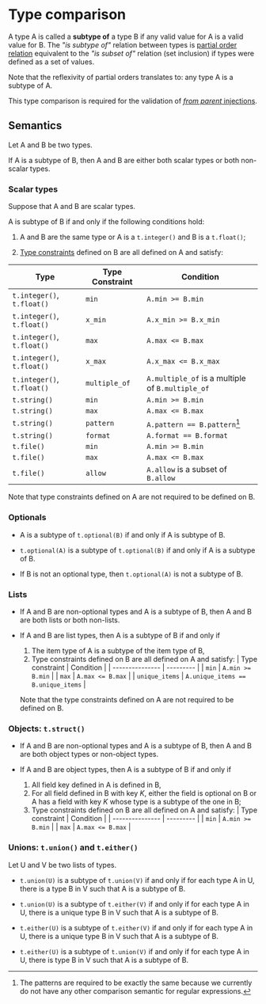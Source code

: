 # Type comparison

A type A is called a **subtype of** a type B if any valid value for A is a valid value for B.
The _"is subtype of"_ relation between types is [partial order relation](https://en.wikipedia.org/wiki/Partially_ordered_set)
equivalent to the _"is subset of"_ relation (set inclusion) if types were defined as a set of values.

Note that the reflexivity of partial orders translates to: any type A is a subtype of A.

This type comparison is required for the validation of [_from parent_ injections](/docs/reference/types/injections#parent).

## Semantics

Let A and B be two types.

If A is a subtype of B, then A and B are either both scalar types or both non-scalar types.

### Scalar types

Suppose that A and B are scalar types.

A is subtype of B if and only if the following conditions hold:

1. A and B are the same type or A is a `t.integer()` and B is a `t.float()`;

2. [Type constraints](/docs/reference/types) defined on B are all defined on A and satisfy:

| Type | Type Constraint | Condition |
| ---- | --------------- | --------- |
| `t.integer()`, `t.float()` | `min` | `A.min >= B.min` |
| `t.integer()`, `t.float()` | `x_min` | `A.x_min >= B.x_min` |
| `t.integer()`, `t.float()` | `max` | `A.max <= B.max` |
| `t.integer()`, `t.float()` | `x_max` | `A.x_max <= B.x_max` |
| `t.integer()`, `t.float()` | `multiple_of` | `A.multiple_of` is a multiple of `B.multiple_of` |
| `t.string()` | `min` | `A.min >= B.min` |
| `t.string()` | `max` | `A.max <= B.max` |
| `t.string()` | `pattern` | `A.pattern == B.pattern`[^pat] |
| `t.string()` | `format` | `A.format == B.format` |
| `t.file()` | `min` | `A.min >= B.min` |
| `t.file()` | `max` | `A.max <= B.max` |
| `t.file()` | `allow` | `A.allow` is a subset of `B.allow` |

[^pat]: The patterns are required to be exactly the same
because we currently do not have any other comparison semantic for regular expressions.

Note that type constraints defined on A are not required to be defined on B.

### Optionals

- A is a subtype of `t.optional(B)` if and only if A is subtype of B.

- `t.optional(A)` is a subtype of `t.optional(B)` if and only if A is a subtype of B.

- If B is not an optional type, then `t.optional(A)` is not a subtype of B.

### Lists

- If A and B are non-optional types and A is a subtype of B, then A and B are both lists or both non-lists.

- If A and B are list types, then
  A is a subtype of B if and only if 
    1. The item type of A is a subtype of the item type of B,
    2. Type constraints defined on B are all defined on A and satisfy:
        | Type constraint | Condition |
        | --------------- | --------- |
        | `min` | `A.min >= B.min` |
        | `max` | `A.max <= B.max` |
        | `unique_items` | `A.unique_items == B.unique_items` |

  Note that the type constraints defined on A are not required to be defined on B.


### Objects: `t.struct()`

- If A and B are non-optional types and A is a subtype of B,
  then A and B are both object types or non-object types.

- If A and B are object types, then
  A is a subtype of B if and only if
    1. All field key defined in A is defined in B, <!-- Hum? -->
    2. For all field defined in B with key _K_,
    either the field is optional on B
    or A has a field with key _K_ whose type is a subtype of the one in B;
    3. Type constraints defined on B are all defined on A and satisfy:
        | Type constraint | Condition |
        | --------------- | --------- |
        | `min` | `A.min >= B.min` |
        | `max` | `A.max <= B.max` |

### Unions: `t.union()` and `t.either()`

Let U and V be two lists of types.

- `t.union(U)` is a subtype of `t.union(V)` if and only if
for each type A in U, there is a type B in V such that A is a subtype of B.

- `t.union(U)` is a subtype of `t.either(V)` if and only if
for each type A in U, there is a unique type B in V such that A is a subtype of B.

- `t.either(U)` is a subtype of `t.either(V)` if and only if
for each type A in U, there is a unique type B in V such that A is a subtype of B.

- `t.either(U)` is a subtype of `t.union(V)` if and only if
for each type A in U, there is type B in V such that A is a subtype of B.
